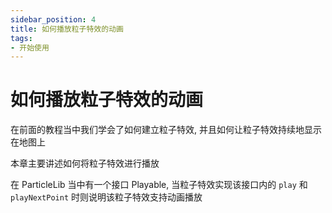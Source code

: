 ```yaml
---
sidebar_position: 4
title: 如何播放粒子特效的动画
tags:
- 开始使用
---
```

# 如何播放粒子特效的动画

在前面的教程当中我们学会了如何建立粒子特效, 并且如何让粒子特效持续地显示在地图上

本章主要讲述如何将粒子特效进行播放

在 ParticleLib 当中有一个接口 Playable, 当粒子特效实现该接口内的 ```play``` 和 ```playNextPoint``` 时则说明该粒子特效支持动画播放

